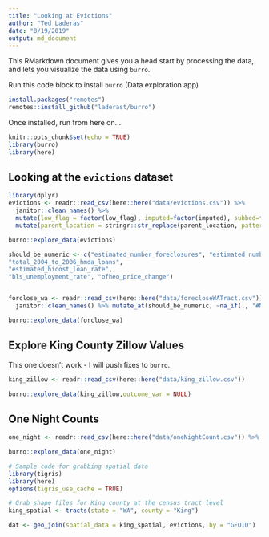 ```yaml
---
title: "Looking at Evictions"
author: "Ted Laderas"
date: "8/19/2019"
output: md_document
---
```


This RMarkdown document gives you a head start by processing the data, and lets you visualize the data using `burro`.

Run this code block to install `burro` (Data exploration app)

```r
install.packages("remotes")
remotes::install_github("laderast/burro")
```

Once installed, run from here on...

```r
knitr::opts_chunk$set(echo = TRUE)
library(burro)
library(here)
```

## Looking at the `evictions` dataset


```r
library(dplyr)
evictions <- readr::read_csv(here::here("data/evictions.csv")) %>% 
  janitor::clean_names() %>% 
  mutate(low_flag = factor(low_flag), imputed=factor(imputed), subbed=factor(subbed)) %>%
  mutate(parent_location = stringr::str_replace(parent_location, pattern = ", Washington", replacement = ""))

burro::explore_data(evictions)
```

```r
should_be_numeric <- c("estimated_number_foreclosures", "estimated_number_mortgages", "estimated_foreclosure_rate"      , "total_90_day_vacant_residential_addresses","total_residential_addresses","estimated_90_day_vacancy_rate", "total_hicost_2004_to_2006_hmda_loans",     
"total_2004_to_2006_hmda_loans",            
"estimated_hicost_loan_rate",               
"bls_unemployment_rate", "ofheo_price_change")


forclose_wa <- readr::read_csv(here::here("data/forecloseWATract.csv")) %>%
  janitor::clean_names() %>% mutate_at(should_be_numeric, ~na_if(., "#NULL!")) %>% mutate_at(should_be_numeric, ~stringr::str_replace(., "%", "")) %>% mutate_at(should_be_numeric, as.numeric) %>% select(-county, -state, -sta)

burro::explore_data(forclose_wa)

```

## Explore King County Zillow Values

This one doesn't work - I will push fixes to `burro`.

```r
king_zillow <- readr::read_csv(here::here("data/king_zillow.csv"))

burro::explore_data(king_zillow,outcome_var = NULL)
```

## One Night Counts

```r
one_night <- readr::read_csv(here::here("data/oneNightCount.csv")) %>% janitor::clean_names() %>% tidyr::gather("neighborhood", "count", -year, -location)

burro::explore_data(one_night)
```


```r
# Sample code for grabbing spatial data
library(tigris)
library(here)
options(tigris_use_cache = TRUE)

# Grab shape files for King county at the census tract level
king_spatial <- tracts(state = "WA", county = "King")

dat <- geo_join(spatial_data = king_spatial, evictions, by = "GEOID") 
```